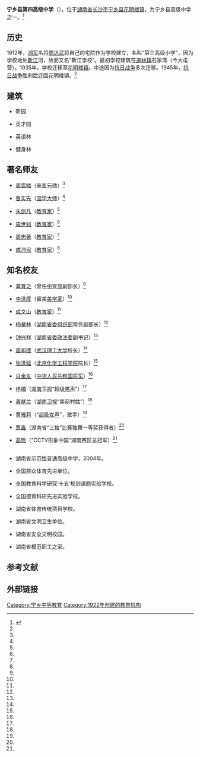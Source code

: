 {{Infobox School
| name                            = 宁乡县第四高级中学
| other_name                      = 宁乡四中<br /><small>Ningxiang county Forth Senior High School </small>
| image                           = 
| motto <!-- 校训 -->             = 
| established  <!-- 成立时间 -->  = 1922年 <ref name="web100 ">{{cite web|url=http://hn.jiaoshi.com.cn/default/news_19070.html|title=《宁乡四中》|accessdate=2010-04-02|work=|publisher=湖南教师人才网|language=zh-hans}}{{dead link|date=2017年12月 |bot=InternetArchiveBot |fix-attempted=yes }}</ref>
| religion <!--  宗教 -->          = 
| type   <!-- 类型国立或私立 -->  = 国立，[[完全中学|完全中学]]
| affiliation   <!-- 办学团体 --> =[[中华人民共和国教育部|中华人民共和国教育部]]
| district <!-- 所属国省市县 -->  ={{CHN}}[[湖南省|湖南省]][[长沙市|长沙市]][[宁乡县|宁乡县]]
| grades  <!-- 年级数目 -->       = 50个高中班<ref name=" web200" />
| president <!-- 校监 -->         =
| principal  <!-- 校长 -->        = 周祖德<ref name=" web200" />
| head of school                  =
| dean   <!-- 主任 -->            =
| sc    <!-- 学生会主席 -->       =
| faculty  <!-- 教师人数 -->      =
| staff  <!-- 职员人数 -->        = 179人<ref name=" web200" />
| enrollment  <!-- 学生人数 -->   = 3000人<ref name=" web200" />
| magazine   <!-- 刊物 -->        =
| free_label     = 面積
| free_text<!-- 面积 -->          = 6万平方米<ref name=" web200" />
| free_label2    = 校慶紀念日
| free_text2 <!-- 校庆日期 -->    = 
| free_label3    = 坐标
| free_text3 <!-- 经纬度 -->    = {{coord|28.052667|N|112.626214|E|format=dms|region:CN_type:edu|display=inline,title}}
| location  <!-- 地址 -->         = [[湖南省|湖南省]][[长沙市|长沙市]][[宁乡县|宁乡县]][[花明楼镇|花明楼镇]]
| website                         = 
}}
'''宁乡县第四高级中学'''（{{lang-en|'''Ningxiang county Forth Senior High School'''}}），位于[[湖南省|湖南省]][[长沙市|长沙市]][[宁乡县|宁乡县]][[花明楼镇|花明楼镇]]，为宁乡县高级中学之一。<ref name=" web200" >{{cite web |url=http://gaokao.chsi.com.cn/zx/sch/zxgkinfo.action?id=178449457|title=《宁乡四中概况》|accessdate=|work=|publisher=阳光高考网|language=zh-hans}}</ref>

== 历史 ==
1912年，[[湘军|湘军]]名将[[周达武|周达武]]将自己的宅院作为学校建立，名叫“第三高级小学”，因为学校地处[[靳江|靳江]]河，故而又名“靳江学校”。最初学校建筑在[[道林镇|道林镇]]石家湾（今大屯营）。1935年，学校迁移至[[花明楼镇|花明楼镇]]。中途因为[[抗日战争|抗日战争]]多次迁移。1945年，[[抗日战争|抗日战争]]胜利后迁回花明楼镇。<ref name=" web200" />

== 建筑 ==
*靳园

*英才园

*英语林

*健身林

== 著名师友 ==
*[[周震鳞|周震鳞]]（[[辛亥|辛亥]]元勋）<ref name=" web200" />

*[[鲁实先|鲁实先]]（[[国学大师|国学大师]]）<ref name=" web200" />

*[[朱剑凡|朱剑凡]]（[[教育家|教育家]]）<ref name=" web200" />

*[[周世钊|周世钊]]（[[教育家|教育家]]）<ref name=" web200" />

*[[周忠著|周忠著]]（[[教育家|教育家]]）<ref name=" web200" />

*[[成沛民|成沛民]]（[[教育家|教育家]]）<ref name=" web200" />

== 知名校友 ==
*[[龚育之|龚育之]]（曾任[[中共中央宣传部|中宣部]]副部长）<ref name=" web200" />

*[[李泽厚|李泽厚]]（留美[[美学家|美学家]]）<ref name=" web200" />

*[[成文山|成文山]]（[[教育家|教育家]]）<ref name=" web200" />

*[[杨章林|杨章林]]（[[湖南省委组织部|湖南省委组织部]]常务副部长）<ref name=" web200" />

*[[钟兴祥|钟兴祥]]（[[湖南省委政法委|湖南省委政法委]]副书记）<ref name=" web200" />

*[[周祖德|周祖德]]（[[武汉理工大学|武汉理工大学]]校长）<ref name=" web200" />

*[[张泽延|张泽延]]（[[北京化学工程学院|北京化学工程学院]]院长）<ref name=" web200" />

*[[肖金友|肖金友]]（[[中华人民共和国|中华人民共和国]][[将军_(軍銜)|将军]]）<ref name=" web200" />

*[[佟楠|佟楠]]（[[湖南卫视|湖南卫视]]“[[超级男声|超级男声]]”）<ref name="web100 " />

*[[龚献兰|龚献兰]]（[[湖南卫视|湖南卫视]]“美丽村姑”）<ref name="web100 " />

*[[黄雅莉|黄雅莉]]（“[[超级女声|超级女声]]”，歌手）<ref name="web100 " />

*[[罗鑫|罗鑫]]（湖南省“三独”比赛独舞一等奖获得者）<ref name="web100 " />

*[[高玲|高玲]]（“CCTV形象中国”湖南赛区总冠军）<ref name="web100 " />

== {{fact|奖项}} ==
*湖南省示范性普通高级中学，2004年。

*全国群众体育先进单位。

*全国教育科学研究‘十五’规划课题实验学校。

*全国德育科研先进实验学校。

*湖南省体育传统项目学校。

*湖南省文明卫生单位。

*湖南省安全文明校园。

*湖南省模范职工之家。

==参考文献==
<div class="references-small">
<references></references>
</div>

== 外部链接 ==
{{宁乡县学校名单}}

[[Category:宁乡中等教育|Category:宁乡中等教育]]
[[Category:1922年创建的教育机构|Category:1922年创建的教育机构]]